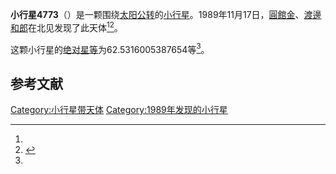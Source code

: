 {{Infobox planet
| bgcolour = #FFFFC0
| name = 4773 Hayakawa
| symbol = 
| image = 
| caption = 
| discovery = yes
| discovery_ref = 
| discoverer = [[圓館金|圓館金]]、[[渡邊和郎|渡邊和郎]]
| discovery_site = [[北见|北见]] 
| discovered = 1989年11月17日
| designations = yes
| mp_name = 
| named_after = 
| alt_names = 1989 WF/ 1970 GH2 / 1974 FF1 / 1987 HV1
| mp_category = [[主带小行星|主带小行星]]
| orbit_ref = <ref name="a">[http://ssd.jpl.nasa.gov/sbdb.cgi?sstr=4773 4773 Hayakawa] {{Wayback|url=http://ssd.jpl.nasa.gov/sbdb.cgi?sstr=4773 |date=20210717122625 }}，小行星數據庫瀏覽器（JPL Small-Body Database Browser）－[[美国国家航空航天局|美国国家航空航天局]]喷气推进实验室</ref>
| epoch = 2456400.5 (2013年4月18日更新)
| aphelion = {{convert|2.913815772911263|AU|km|3|abbr=on|lk=out}}
| perihelion = {{convert|2.307218098106116|AU|km|3|abbr=on}}
| semimajor = {{convert|2.61051693550869|AU|km|3|abbr=on}}
| eccentricity = 0.11618344
| period = 1540.59399 [[日|日]]<br />4.22[[儒略年|儒略年]]
| avg_speed = 
| inclination = 5.016313863827961
| asc_node = 60.24114752486866
| mean_anomaly = 
| arg_peri = 62.5316005387654
| satellites = 
| physical_characteristics = yes
| dimensions = 
| mass = 
| density = 
| surface_grav = 
| escape_velocity = 
| sidereal_day = 
| axial_tilt = 
| pole_ecliptic_lat = 
| pole_ecliptic_lon = 
| albedo = 
| temperatures= 
| temp_name1 = 
| mean_temp_1 = 
| max_temp_1 = 
| temp_name2 = 
| max_temp_2 = 
| spectral_type = 
| abs_magnitude = 62.5316005387654
}}

'''小行星4773'''（{{lang-en|4773 Hayakawa}}）是一颗围绕[[太阳|太阳]][[公转|公转]]的[[小行星|小行星]]。1989年11月17日，[[圓館金|圓館金]]、[[渡邊和郎|渡邊和郎]]在北见发现了此天体<ref name="a" /><ref>{{cite news|title=小行星列表|url=http://cfa-www.harvard.edu/iau/lists/NumberedMPs.txt|accessdate=2013-07-08|newspaper=哈佛大学|archive-date=2008-05-17|archive-url=https://web.archive.org/web/20080517010638/http://cfa-www.harvard.edu/iau/lists/NumberedMPs.txt|dead-url=no}}</ref>。

这颗小行星的[[绝对星等|绝对星等]]为62.5316005387654等<ref name="a" />。

==参考文献==
{{reflist}}
{{Minor Planet Number|[[小行星4772|小行星4772]]|[[小行星4774|小行星4774]]}}

{{小天体}}

[[Category:小行星带天体|Category:小行星带天体]]
[[Category:1989年发现的小行星|Category:1989年发现的小行星]]

{{asteroid-stub}}